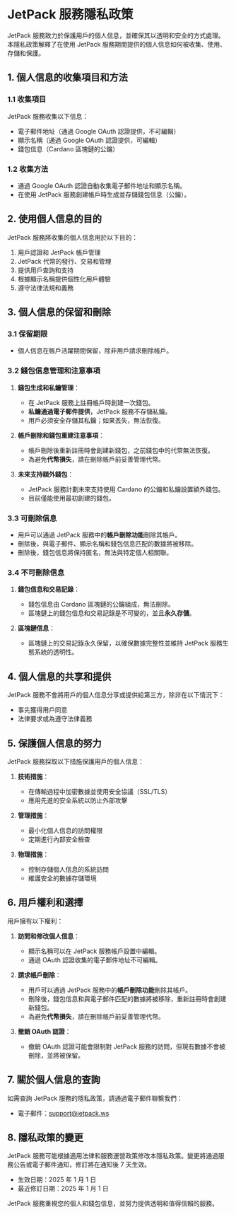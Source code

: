 # JetPack 服務隱私政策

JetPack 服務致力於保護用戶的個人信息，並確保其以透明和安全的方式處理。本隱私政策解釋了在使用 JetPack 服務期間提供的個人信息如何被收集、使用、存儲和保護。

## 1. 個人信息的收集項目和方法

### 1.1 收集項目
JetPack 服務收集以下信息：

- 電子郵件地址（通過 Google OAuth 認證提供，不可編輯）
- 顯示名稱（通過 Google OAuth 認證提供，可編輯）
- 錢包信息（Cardano 區塊鏈的公鑰）

### 1.2 收集方法
- 通過 Google OAuth 認證自動收集電子郵件地址和顯示名稱。
- 在使用 JetPack 服務創建帳戶時生成並存儲錢包信息（公鑰）。

## 2. 使用個人信息的目的

JetPack 服務將收集的個人信息用於以下目的：

1. 用戶認證和 JetPack 帳戶管理
2. JetPack 代幣的發行、交易和管理
3. 提供用戶查詢和支持
4. 根據顯示名稱提供個性化用戶體驗
5. 遵守法律法規和義務

## 3. 個人信息的保留和刪除

### 3.1 保留期限
- 個人信息在帳戶活躍期間保留，除非用戶請求刪除帳戶。

### 3.2 錢包信息管理和注意事項
1. **錢包生成和私鑰管理**：
   - 在 JetPack 服務上註冊帳戶時創建一次錢包。
   - **私鑰通過電子郵件提供**，JetPack 服務不存儲私鑰。
   - 用戶必須安全存儲其私鑰；如果丟失，無法恢復。

2. **帳戶刪除和錢包重建注意事項**：
   - 帳戶刪除後重新註冊時會創建新錢包，之前錢包中的代幣無法恢復。
   - 為避免**代幣損失**，請在刪除帳戶前妥善管理代幣。

3. **未來支持額外錢包**：
   - JetPack 服務計劃未來支持使用 Cardano 的公鑰和私鑰設置額外錢包。
   - 目前僅能使用最初創建的錢包。

### 3.3 可刪除信息
- 用戶可以通過 JetPack 服務中的**帳戶刪除功能**刪除其帳戶。
- 刪除後，與電子郵件、顯示名稱和錢包信息匹配的數據將被移除。
- 刪除後，錢包信息將保持匿名，無法與特定個人相關聯。

### 3.4 不可刪除信息
1. **錢包信息和交易記錄**：
   - 錢包信息由 Cardano 區塊鏈的公鑰組成，無法刪除。
   - 區塊鏈上的錢包信息和交易記錄是不可變的，並且**永久存儲**。

2. **區塊鏈信息**：
   - 區塊鏈上的交易記錄永久保留，以確保數據完整性並維持 JetPack 服務生態系統的透明性。

## 4. 個人信息的共享和提供

JetPack 服務不會將用戶的個人信息分享或提供給第三方，除非在以下情況下：

- 事先獲得用戶同意
- 法律要求或為遵守法律義務

## 5. 保護個人信息的努力

JetPack 服務採取以下措施保護用戶的個人信息：

1. **技術措施**：
   - 在傳輸過程中加密數據並使用安全協議（SSL/TLS）
   - 應用先進的安全系統以防止外部攻擊

2. **管理措施**：
   - 最小化個人信息的訪問權限
   - 定期進行內部安全檢查

3. **物理措施**：
   - 控制存儲個人信息的系統訪問
   - 維護安全的數據存儲環境

## 6. 用戶權利和選擇

用戶擁有以下權利：

1. **訪問和修改個人信息**：
   - 顯示名稱可以在 JetPack 服務帳戶設置中編輯。
   - 通過 OAuth 認證收集的電子郵件地址不可編輯。

2. **請求帳戶刪除**：
   - 用戶可以通過 JetPack 服務中的**帳戶刪除功能**刪除其帳戶。
   - 刪除後，錢包信息和與電子郵件匹配的數據將被移除，重新註冊時會創建新錢包。
   - 為避免**代幣損失**，請在刪除帳戶前妥善管理代幣。

3. **撤銷 OAuth 認證**：
   - 撤銷 OAuth 認證可能會限制對 JetPack 服務的訪問，但現有數據不會被刪除，並將被保留。

## 7. 關於個人信息的查詢

如需查詢 JetPack 服務的隱私政策，請通過電子郵件聯繫我們：

- 電子郵件：support@jetpack.ws

## 8. 隱私政策的變更

JetPack 服務可能根據適用法律和服務運營政策修改本隱私政策。變更將通過服務公告或電子郵件通知，修訂將在通知後 7 天生效。

- 生效日期：2025 年 1 月 1 日
- 最近修訂日期：2025 年 1 月 1 日

JetPack 服務重視您的個人和錢包信息，並努力提供透明和值得信賴的服務。